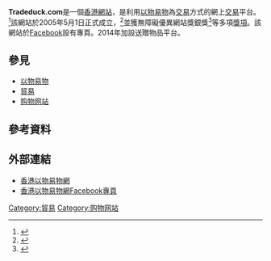 '''Tradeduck.com'''是一個[[香港|香港]][[網站|網站]]，是利用[[以物易物|以物易物]]為[[交易|交易]]方式的網上[[交易|交易]]平台。<ref>{{Cite web |url=http://www.tradeduck.com/aboutus.php |title=關於我們 |accessdate=2010-08-31 |archive-date=2010-09-21 |archive-url=https://web.archive.org/web/20100921000135/http://www.tradeduck.com/aboutus.php |dead-url=yes }}</ref>該網站於2005年5月1日正式成立，<ref>{{Cite web |url=http://www.tradeduck.com/news.php#080105_1 |title=傳媒資料中心 |accessdate=2010-08-31 |archive-date=2011-11-16 |archive-url=https://web.archive.org/web/20111116174053/http://www2.tradeduck.com/news.php#080105_1 |dead-url=yes }}</ref>並獲無障礙優異網站獎銀獎<ref>{{Cite web |url=http://www.iproa.org/Content/web/Project/Web%20Care%20Campaign/Awardees%20list%20of%20Web%20Care%20Award%202009_Silver.pdf |title=互聯網專業協會 2009無障礙優異網站獎得獎者-銀獎（PDF檔） |accessdate=2010-09-25 |archive-date=2016-03-04 |archive-url=https://web.archive.org/web/20160304211521/http://www.iproa.org/Content/web/Project/Web%20Care%20Campaign/Awardees%20list%20of%20Web%20Care%20Award%202009_Silver.pdf |dead-url=yes }}</ref>等多項[[獎項|獎項]]。該網站於[[Facebook|Facebook]]設有專頁。2014年加設送贈物品平台。

== 參見 ==
*[[以物易物|以物易物]]
*[[貿易|貿易]]
*[[购物网站|购物网站]]

==參考資料==
<references/>

== 外部連結 ==
*[http://www.tradeduck.com/ 香港以物易物網]{{Wayback|url=http://www.tradeduck.com/ |date=20100902114348 }} 
*[http://www.facebook.com/pages/TradeDuck-xiang-gang-yi-wu-yi-wu-wang/37265729599TradeDuck 香港以物易物網Facebook專頁] 

{{Commerce-stub}}

[[Category:貿易|Category:貿易]]
[[Category:购物网站|Category:购物网站]]